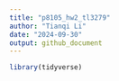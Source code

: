 ```yaml
---
title: "p8105_hw2_tl3279"
author: "Tianqi Li"
date: "2024-09-30"
output: github_document
---
```


```r
library(tidyverse)
```

